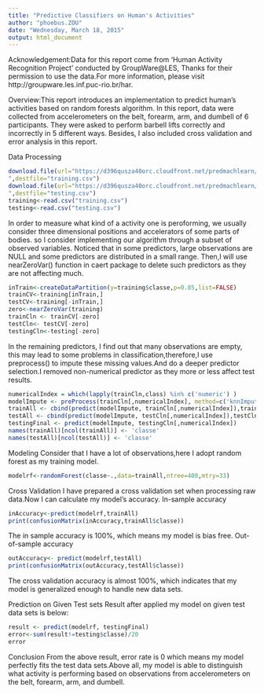 ```yaml
---
title: "Predictive Classifiers on Human's Activities"
author: "phoebus.ZOU"
date: "Wednesday, March 18, 2015"
output: html_document
---
```

Acknowledgement:Data for this report come from 'Human Activity Recognition Project' conducted by GroupWare@LES, Thanks for their permission to use the data.For more information, please visit http://groupware.les.inf.puc-rio.br/har. 

Overview:This report introduces an implementation to predict human's activities based on random forests algorithm. In this report, data were collected from accelerometers on the belt, forearm, arm, and dumbell of 6 participants. They were asked to perform barbell lifts correctly and incorrectly in 5 different ways. Besides, I also included cross validation and error analysis in this report. 

Data Processing
```r
download.file(url="https://d396qusza40orc.cloudfront.net/predmachlearn/pml-training.csv
",destfile="training.csv")
download.file(url="https://d396qusza40orc.cloudfront.net/predmachlearn/pml-testing.csv
",destfile="testing.csv")
training<-read.csv("training.csv")
testing<-read.csv("testing.csv")
```
In order to measure what kind of a activity one is peroforming, we usually consider three dimensional positions and accelerators of some parts of bodies. so I consider implementing our algorithm through a subset of observed variables. Noticed that in some predictors, large observations are NULL and some predictors are distributed in a small range. Then,I will use nearZeroVar() function in caert package to delete such predictors as they are not affecting much.
```r
inTrain<-createDataPartition(y=training$classe,p=0.85,list=FALSE)
trainCV<-training[inTrain,]
testCV<-training[-inTrain,]
zero<-nearZeroVar(training)
trainCln <- trainCV[-zero]
testCln<- testCV[-zero]
testingCln<-testing[-zero]
```
In the remaining predictors, I find out that many observations are empty, this may lead to some problems in classification,therefore,I use preprocess() to impute these missing values.And do a deeper predictor selection.I removed non-numerical predictor as they more or less affect test results.
```r
numericalIndex = which(lapply(trainCln,class) %in% c('numeric') )
modelImpute <- preProcess(trainCln[,numericalIndex], method=c('knnImpute'))
trainAll <- cbind(predict(modelImpute, trainCln[,numericalIndex]),trainCln$classe)
testAll <- cbind(predict(modelImpute, testCln[,numericalIndex]),testCln$classe)
testingFinal <- predict(modelImpute, testingCln[,numericalIndex])
names(trainAll)[ncol(trainAll)] <- 'classe'
names(testAll)[ncol(testAll)] <- 'classe'
```

Modeling
Consider that I have a lot of observations,here I adopt random forest as my training model.
```r
modelrf<-randomForest(classe~.,data=trainAll,ntree=400,mtry=33)
```

Cross Validation
I have prepared a cross validation set when processing raw data.Now I can calculate my model's accuracy.
In-sample accuracy
```r
inAccuracy<-predict(modelrf,trainAll) 
print(confusionMatrix(inAccuracy,trainAll$classe))
```
The in sample accuracy is 100%, which means my model is bias free.
Out-of-sample accuracy
```r
outAccuracy<- predict(modelrf,testAll) 
print(confusionMatrix(outAccuracy,testAll$classe))
```
The cross validation accuracy is almost 100%, which indicates that my model is generalized enough to handle new data sets.

Prediction on Given Test sets
Result after applied my model on given test data sets is below:
```r
result <- predict(modelrf, testingFinal) 
error<-sum(result!=testing$classe)/20
error
```
Conclusion
From the above result, error rate is 0 which means my model perfectly fits the test data sets.Above all, my model is able to distinguish what activity is performing based on observations from accelerometers on the belt, forearm, arm, and dumbell.










